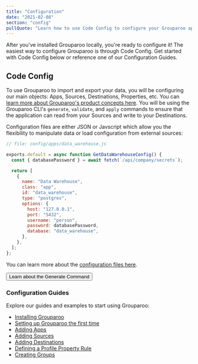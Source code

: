 ```yaml
---
title: "Configuration"
date: "2021-02-08"
section: "config"
pullQuote: "Learn how to use Code Config to configure your Grouparoo application."
---
```


After you've installed Grouparoo locally, you're ready to configure it! The easiest way to configure Grouparoo is through Code Config. Get started with Code Config below or reference one of our Configuration Guides.

## Code Config

To use Grouparoo to import and export your data, you will be configuring our main objects: Apps, Sources, Destinations, Properties, etc. You can [learn more about Grouparoo's product concepts here](/docs/getting-started/product-concepts). You will be using the Grouparoo CLI's `generate`, `validate`, and `apply` commands to ensure that the application can read from your Sources and write to your Destinations.

Configuration files are either JSON or Javscript which allow you the flexibility to manipulate data or load configuration from external sources:

```js
// file: config/apps/data_warehouse.js

exports.default = async function GetDataWarehouseConfig() {
  const { databasePassword } = await fetch(`/api/company/secrets`);

  return [
    {
      name: "Data Warehouse",
      class: "app",
      id: "data_warehouse",
      type: "postgres",
      options: {
        host: "127.0.0.1",
        port: "5432",
        username: "person",
        password: databasePassword,
        database: "data_warehouse",
      },
    },
  ];
};
```

You can learn more about the [configuration files here](/docs/deployment/code-config).

<Button variant="outline-primary" href="/docs/cli/config">
  Learn about the Generate Command
</Button>

### Configuration Guides

Explore our guides and examples to start using Grouparoo:

- [Installing Grouparoo](/docs/deployment)
- [Setting up Grouparoo the first time](/docs/config/first-time-setup)
- [Adding Apps](/docs/config/apps)
- [Adding Sources](/docs/config/sources)
- [Adding Destinations](/docs/config/destinations)
- [Defining a Profile Property Rule](/docs/config/properties)
- [Creating Groups](/docs/config/groups)
